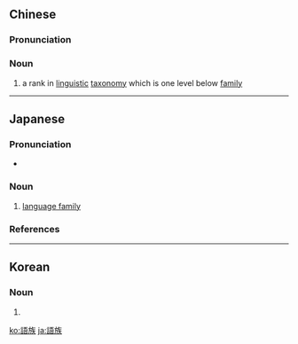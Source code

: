 {{also|语族}}
==Chinese==
{{zh-forms|s=语族}}
{{wikipedia|lang=zh}}

===Pronunciation===
{{zh-pron
|m=yǔzú
|cat=n
}}

===Noun===
{{zh-noun}}

# a rank in [[linguistic]] [[taxonomy]] which is one level below [[language family|family]]

----

==Japanese==
{{wikipedia|lang=ja}}
{{ja-kanjitab|ご|ぞく|yomi=on}}

===Pronunciation===
* {{ja-pron|ごぞく|y=o|acc=1|acc_ref=NHK}}

===Noun===
{{ja-noun|ごぞく}}

# [[language family]]

===References===
<references/>

----

==Korean==
{{ko-hanjatab|}}

===Noun===
{{ko-noun|hj|hangeul=어족}}

# {{hanja form of|어족|[[language family]]}}

[[ko:語族]]
[[ja:語族]]